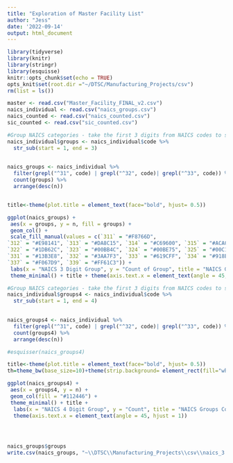 ```yaml
---
title: "Exploration of Master Facility List"
author: "Jess"
date: '2022-09-14'
output: html_document
---
```


```r
library(tidyverse)
library(knitr)
library(stringr)
library(esquisse)
knitr::opts_chunk$set(echo = TRUE)
opts_knit$set(root.dir ="~/DTSC/Manufacturing_Projects/csv")
rm(list = ls())
```

```r
master <- read.csv("Master_Facility_FINAL_v2.csv")
naics_individual <- read.csv("naics_groups.csv")
naics_counted <- read.csv("naics_counted.csv") 
sic_counted <- read.csv("sic_counted.csv")
```



```r
#Group NAICS categories - take the first 3 digits from NAICS codes to see how many.
naics_individual$groups <- naics_individual$code %>% 
  str_sub(start = 1, end = 3)
  

naics_groups <- naics_individual %>% 
  filter(grepl("^31", code) | grepl("^32", code)| grepl("^33", code)) %>% 
  count(groups) %>% 
  arrange(desc(n))


title<-theme(plot.title = element_text(face="bold", hjust= 0.5))

ggplot(naics_groups) +
 aes(x = groups, y = n, fill = groups) +
 geom_col() +
 scale_fill_manual(values = c(`311` = "#F8766D", 
`312` = "#E98141", `313` = "#DA8C15", `314` = "#C69600", `315` = "#ACA000", `316` = "#93AA00", `321` = "#58B016", 
`322` = "#1DB62C", `323` = "#00BB4C", `324` = "#00BE75", `325` = "#00C19F", `326` = "#00BDBA", `327` = "#00BAD5", 
`331` = "#13B3E8", `332` = "#3AA7F3", `333` = "#619CFF", `334` = "#918BFD", `335` = "#C27AFB", `336` = "#E26EEF", 
`337` = "#F067D9", `339` = "#FF61C3")) +
 labs(x = "NAICS 3 Digit Group", y = "Count of Group", title = "NAICS Groups Count") +
 theme_minimal() + title + theme(axis.text.x = element_text(angle = 45, hjust = 1)) + theme(legend.position = "none")
```


```r
#Group NAICS categories - take the first 3 digits from NAICS codes to see how many.
naics_individual$groups4 <- naics_individual$code %>% 
  str_sub(start = 1, end = 4)
  

naics_groups4 <- naics_individual %>% 
  filter(grepl("^31", code) | grepl("^32", code)| grepl("^33", code)) %>% 
  count(groups4) %>% 
  arrange(desc(n))

#esquisser(naics_groups4)

title<-theme(plot.title = element_text(face="bold", hjust= 0.5))
th=theme_bw(base_size=10)+theme(strip.background= element_rect(fill="white"))

ggplot(naics_groups4) +
 aes(x = groups4, y = n) +
 geom_col(fill = "#112446") +
 theme_minimal() + title + 
  labs(x = "NAICS 4 Digit Group", y = "Count", title = "NAICS Groups Count") + 
  theme(axis.text.x = element_text(angle = 45, hjust = 1))





```
```r
naics_groups$groups
write.csv(naics_groups, "~\\DTSC\\Manufacturing_Projects\\csv\\naics_3.csv", row.names=FALSE)
```



